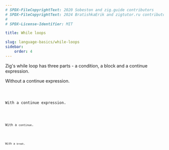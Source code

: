 ```yaml
---
# SPDX-FileCopyrightText: 2020 Sobeston and zig.guide contributors
# SPDX-FileCopyrightText: 2024 BratishkaErik and zigtutor.ru contributors
#
# SPDX-License-Identifier: MIT

title: While loops

slug: language-basics/while-loops
sidebar:
    order: 4
---
```




Zig's while loop has three parts - a condition, a block and a continue
expression.

Without a continue expression.

<Code code={While} collapse="1-2" lang="zig"/>

With a continue expression.

<Code code={WhileContinueExpression} collapse="1-2" lang="zig"/>

With a `continue`.

<Code code={WhileContinue} collapse="1-2" lang="zig"/>

With a `break`.

<Code code={WhileBreak} collapse="1-2" lang="zig"/>
